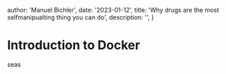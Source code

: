 
  author: 'Manuel Bichler',
  date: '2023-01-12',
  title: 'Why drugs are the most selfmanipualting thing you can do',
  description: '',
}


# Introduction to Docker

seas

